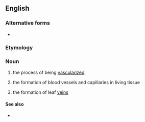 ==English==

===Alternative forms===
* {{l|en|vascularisation}}

===Etymology===
{{suffix|en|vascular|ization}}

===Noun===
{{en-noun|~}}

# the process of being [[vascularize]]d.
# {{lb|en|medicine}} the formation of blood vessels and capillaries in living tissue
# {{lb|en|botany}} the formation of leaf [[vein]]s

====See also====
* {{l|en|vasculature}}